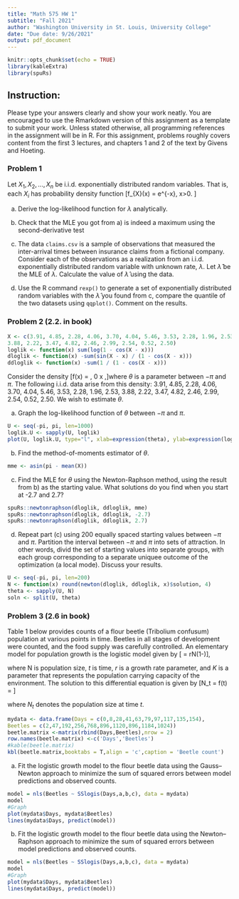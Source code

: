 ```yaml
---
title: "Math 575 HW 1"
subtitle: "Fall 2021"
author: "Washington University in St. Louis, University College"
date: "Due date: 9/26/2021"
output: pdf_document
---
```


```r
knitr::opts_chunk$set(echo = TRUE)
library(kableExtra)
library(spuRs)
```

## Instruction:

Please type your answers clearly and show your work neatly. You are encouraged to use the Rmarkdown version of this assignment as a template to submit your work. Unless stated otherwise, all programming references in the assignment will be in R. For this assignment, problems roughly covers content from the first 3 lectures, and chapters 1 and 2 of the text by Givens and Hoeting.


### Problem 1 

Let $X_1, X_2, ..., X_n$ be i.i.d. exponentially distributed random variables. That is, each $X_i$ has probability density function \[f_{X}(x) = \lambda e^{-\lambda x}, x>0. \] 

a. Derive the log-likelihood function for $\lambda$ analytically.



b. Check that the MLE you got from a) is indeed a maximum using the second-derivative test

c. The data `claims.csv` is a sample of observations that measured the inter-arrival times between insurance claims from a fictional company. Consider each of the observations as a realization from an i.i.d. exponentially distributed random variable with unknown rate, $\lambda$. Let $\hat{\lambda}$ be the MLE of $\lambda$. Calculate the value of $\hat{\lambda}$ using the data.

d. Use the R command `rexp()` to generate a set of exponentially distributed random variables with the $\hat{\lambda}$ you found from c, compare the quantile of the two datasets using `qqplot()`. Comment on the results.



### Problem 2 (2.2. in book)

```r
X <- c(3.91, 4.85, 2.28, 4.06, 3.70, 4.04, 5.46, 3.53, 2.28, 1.96, 2.53,
3.88, 2.22, 3.47, 4.82, 2.46, 2.99, 2.54, 0.52, 2.50)
loglik <- function(x) sum(log(1 - cos(X - x)))
dloglik <- function(x) -sum(sin(X - x) / (1 - cos(X - x)))
ddloglik <- function(x) -sum(1 / (1 - cos(X - x)))
```

Consider the density \[f(x) = \frac{1-\cos(x-\theta)}{2\pi}, 0 \leq x \leq 2\pi,\]where $\theta$ is a parameter between $-\pi$ and $\pi$. The following i.i.d. data arise from this density: 3.91, 4.85, 2.28, 4.06, 3.70, 4.04, 5.46, 3.53, 2.28, 1.96, 2.53, 3.88, 2.22, 3.47, 4.82, 2.46, 2.99, 2.54, 0.52, 2.50. We wish to estimate $\theta$.

a. Graph the log-likelihood function of $\theta$ between $-\pi$ and $\pi.$

```r
U <- seq(-pi, pi, len=1000)
loglik.U <- sapply(U, loglik)
plot(U, loglik.U, type="l", xlab=expression(theta), ylab=expression(log~L(theta)))
```

b. Find the method-of-moments estimator of $\theta$.

```r
mme <- asin(pi - mean(X))
```
c. Find the MLE for $\theta$ using the Newton-Raphson method, using the result from b) as the starting value. What solutions do you find when you start at -2.7 and 2.7?

```r
spuRs::newtonraphson(dloglik, ddloglik, mme)
spuRs::newtonraphson(dloglik, ddloglik, -2.7)
spuRs::newtonraphson(dloglik, ddloglik, 2.7)
```

d. Repeat part (c) using 200 equally spaced starting values between $-\pi$ and $\pi.$ Partition the interval between $-\pi$ and $\pi$ into sets of attraction. In other words, divid the set of starting values into separate groups, with each group corresponding to a separate uniquee outcome of the optimization (a local mode). Discuss your results.

```r
U <- seq(-pi, pi, len=200)
N <- function(x) round(newton(dloglik, ddloglik, x)$solution, 4)
theta <- sapply(U, N)
soln <- split(U, theta)
```



### Problem 3 (2.6 in book)



Table 1 below provides counts of a flour beetle (Tribolium confusum) population at various points in time. Beetles in all stages of development were counted, and the food supply was carefully controlled.
An elementary model for population growth is the logistic model given by
\[\frac{dN}{dt} = rN\large(1-\frac{N}{K}\large)\],
  
where N is population size, $t$ is time, $r$ is a growth rate parameter, and $K$ is a parameter that represents the population carrying capacity of the environment. The solution to this differential equation is given by
 \[N_t = f(t) = \frac{kN_0}{N_0 + (K-N_0)\exp\{-rt\} } \]

where $N_t$ denotes the population size at time $t$.

```r
mydata <- data.frame(Days = c(0,8,28,41,63,79,97,117,135,154),
Beetles = c(2,47,192,256,768,896,1120,896,1184,1024))
beetle.matrix <-matrix(rbind(Days,Beetles),nrow = 2)
row.names(beetle.matrix) <-c('Days','Beetles')
#kable(beetle.matrix)
kbl(beetle.matrix,booktabs = T,align = 'c',caption = 'Beetle count')

```

a. Fit the logistic growth model to the flour beetle data using the Gauss–Newton approach to minimize the sum of squared errors between model predictions and observed counts.

```r

model = nls(Beetles ~ SSlogis(Days,a,b,c), data = mydata)
model
#Graph
plot(mydata$Days, mydata$Beetles)
lines(mydata$Days, predict(model))
```

b. Fit the logistic growth model to the flour beetle data using the Newton–Raphson approach to minimize the sum of squared errors between model predictions and observed counts.

```r

model = nls(Beetles ~ SSlogis(Days,a,b,c), data = mydata)
model
#Graph
plot(mydata$Days, mydata$Beetles)
lines(mydata$Days, predict(model))
```

